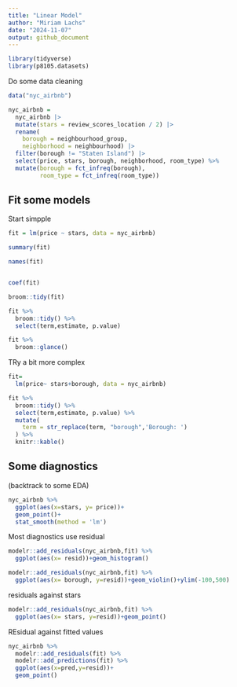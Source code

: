 ```yaml
---
title: "Linear Model"
author: "Miriam Lachs"
date: "2024-11-07"
output: github_document
---
```


```r
library(tidyverse)
library(p8105.datasets)

```


Do some data cleaning 


```r
data("nyc_airbnb")

nyc_airbnb = 
  nyc_airbnb |> 
  mutate(stars = review_scores_location / 2) |> 
  rename(
    borough = neighbourhood_group,
    neighborhood = neighbourhood) |> 
  filter(borough != "Staten Island") |> 
  select(price, stars, borough, neighborhood, room_type) %>% 
  mutate(borough = fct_infreq(borough),
         room_type = fct_infreq(room_type))
```

## Fit some models

Start simpple

```r

fit = lm(price ~ stars, data = nyc_airbnb)

summary(fit)

names(fit)


coef(fit)

broom::tidy(fit)

fit %>% 
  broom::tidy() %>% 
  select(term,estimate, p.value)

fit %>% 
  broom::glance()


```

TRy a bit more complex

```r
fit= 
  lm(price~ stars+borough, data = nyc_airbnb)

fit %>% 
  broom::tidy() %>% 
  select(term,estimate, p.value) %>% 
  mutate(
    term = str_replace(term, "borough",'Borough: ')
  ) %>% 
  knitr::kable()
```

## Some diagnostics 

(backtrack to some EDA)
```r
nyc_airbnb %>% 
  ggplot(aes(x=stars, y= price))+
  geom_point()+
  stat_smooth(method = 'lm')
```



Most diagnostics use residual

```r
modelr::add_residuals(nyc_airbnb,fit) %>% 
  ggplot(aes(x= resid))+geom_histogram()
```

```r
modelr::add_residuals(nyc_airbnb,fit) %>% 
  ggplot(aes(x= borough, y=resid))+geom_violin()+ylim(-100,500)
```


residuals against stars

```r
modelr::add_residuals(nyc_airbnb,fit) %>% 
  ggplot(aes(x= stars, y=resid))+geom_point()
```


REsidual against fitted values

```r
nyc_airbnb %>% 
  modelr::add_residuals(fit) %>% 
  modelr::add_predictions(fit) %>% 
  ggplot(aes(x=pred,y=resid))+
  geom_point()
```

